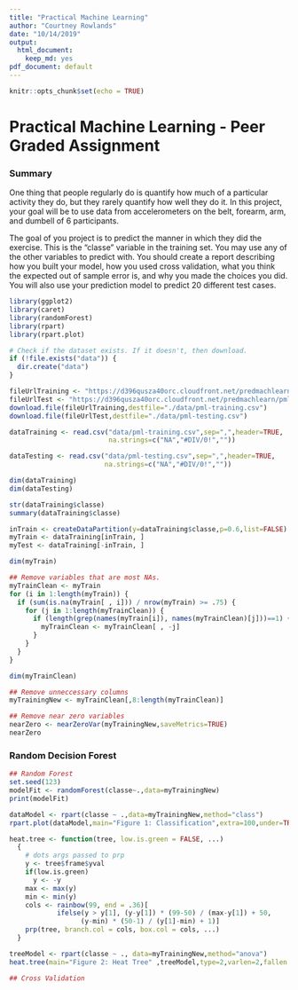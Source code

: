 ---
title: "Practical Machine Learning"
author: "Courtney Rowlands"
date: "10/14/2019"
output: 
  html_document:
    keep_md: yes
pdf_document: default
---

<!-- rmarkdown v1 -->

```{r setup, include=FALSE}
knitr::opts_chunk$set(echo = TRUE)
```

# Practical Machine Learning - Peer Graded Assignment

### Summary
One thing that people regularly do is quantify how much of a particular activity they do, but they rarely quantify how well they do it. In this project, your goal will be to use data from accelerometers on the belt, forearm, arm, and dumbell of 6 participants.

The goal of you project is to predict the manner in which they did the exercise. This is the "classe" variable in the training set. You may use any of the other variables to predict with. You should create a report describing how you built your model, how you used cross validation, what you think the expected out of sample error is, and why you made the choices you did. You will also use your prediction model to predict 20 different test cases.

```{r libraries,echo=FALSE}
library(ggplot2)
library(caret)
library(randomForest)
library(rpart)
library(rpart.plot)
```

```{r download,echo=FALSE}
# Check if the dataset exists. If it doesn't, then download.
if (!file.exists("data")) {
  dir.create("data")
}

fileUrlTraining <- "https://d396qusza40orc.cloudfront.net/predmachlearn/pml-training.csv" ##trainingdata
fileUrlTest <- "https://d396qusza40orc.cloudfront.net/predmachlearn/pml-testing.csv" ##testdata
download.file(fileUrlTraining,destfile="./data/pml-training.csv")
download.file(fileUrlTest,destfile="./data/pml-testing.csv")

dataTraining <- read.csv("data/pml-training.csv",sep=",",header=TRUE,
                         na.strings=c("NA","#DIV/0!",""))

dataTesting <- read.csv("data/pml-testing.csv",sep=",",header=TRUE,
                        na.strings=c("NA","#DIV/0!",""))

```
 
```{r dataAnalysis,echo=FALSE}
dim(dataTraining)
dim(dataTesting)

str(dataTraining$classe)
summary(dataTraining$classe)

```
```{r preprocessing}
inTrain <- createDataPartition(y=dataTraining$classe,p=0.6,list=FALSE)
myTrain <- dataTraining[inTrain, ]
myTest <- dataTraining[-inTrain, ]

dim(myTrain)

## Remove variables that are most NAs.
myTrainClean <- myTrain
for (i in 1:length(myTrain)) {
  if (sum(is.na(myTrain[ , i])) / nrow(myTrain) >= .75) {
    for (j in 1:length(myTrainClean)) {
      if (length(grep(names(myTrain[i]), names(myTrainClean)[j]))==1) {
        myTrainClean <- myTrainClean[ , -j]
      }
    }
  }
}

dim(myTrainClean)

## Remove unneccessary columns
myTrainingNew <- myTrainClean[,8:length(myTrainClean)]

## Remove near zero variables
nearZero <- nearZeroVar(myTrainingNew,saveMetrics=TRUE)
nearZero
```
### Random Decision Forest
```{r randomForest}

## Random Forest
set.seed(123)
modelFit <- randomForest(classe~.,data=myTrainingNew)
print(modelFit)
```
```{r dataVisualization}
dataModel <- rpart(classe ~ .,data=myTrainingNew,method="class")
rpart.plot(dataModel,main="Figure 1: Classification",extra=100,under=TRUE,faclen=0)

heat.tree <- function(tree, low.is.green = FALSE, ...) 
  { 
    # dots args passed to prp
    y <- tree$frame$yval
    if(low.is.green)
      y <- -y
    max <- max(y)
    min <- min(y)
    cols <- rainbow(99, end = .36)[
            ifelse(y > y[1], (y-y[1]) * (99-50) / (max-y[1]) + 50,
                  (y-min) * (50-1) / (y[1]-min) + 1)]
    prp(tree, branch.col = cols, box.col = cols, ...)
  }

treeModel <- rpart(classe ~ ., data=myTrainingNew,method="anova")
heat.tree(main="Figure 2: Heat Tree" ,treeModel,type=2,varlen=2,fallen.leaves=TRUE)

## Cross Validation

```